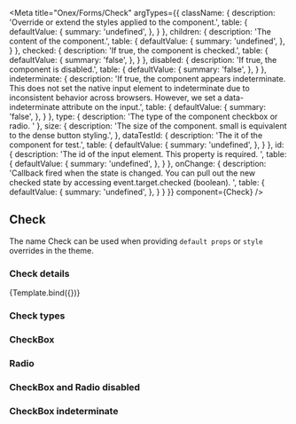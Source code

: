

<Meta
    title="Onex/Forms/Check"
    argTypes={{
        className: {
            description: 'Override or extend the styles applied to the component.',
            table: {
                defaultValue: {
                    summary: 'undefined',
                },
            }
        },
        children: {
            description: 'The content of the component.',
            table: {
                defaultValue: {
                    summary: 'undefined',
                },
            }
        },
        checked: {
            description: 'If true, the component is checked.',
            table: {
                defaultValue: {
                    summary: 'false',
                },
            }
        },
        disabled: {
            description: 'If true, the component is disabled.',
            table: {
                defaultValue: {
                    summary: 'false',
                },
            }
        },
        indeterminate: {
            description: 'If true, the component appears indeterminate. This does not set the native input element to indeterminate due to inconsistent behavior across browsers. However, we set a data-indeterminate attribute on the input.',
            table: {
                defaultValue: {
                    summary: 'false',
                },
            }
        },
        type: {
            description: 'The type of the component checkbox or radio. '
        },
        size: {
            description: 'The size of the component. small is equivalent to the dense button styling.',
        },
        dataTestId: {
            description: 'The it of the component for test.',
            table: {
                defaultValue: {
                    summary: 'undefined',
                },
            }
        },
        id: {
            description: 'The id of the input element. This property is required. ',
            table: {
                defaultValue: {
                    summary: 'undefined',
                },
            }
        },
        onChange: {
            description: 'Callback fired when the state is changed. You can pull out the new checked state by accessing event.target.checked (boolean). ',
            table: {
                defaultValue: {
                    summary: 'undefined',
                },
            }
        }
    }}
    component={Check}
/>


## Check

The name Check can be used when providing `default props` or `style` overrides in the theme.

### Check details
<Canvas>
    <Story
        name="Demo"
        args={{
            size: 'sm',
            type: 'checkbox',
            children: 'Label text',
            className: 'custom-badge',
            dataTestId: 'text-badge-id',
        }}>
        {Template.bind({})}
    </Story>
</Canvas>

<ArgsTable story="Demo" />

### Check types

<Canvas>
    <Story id='onex-forms-check--checkbox' />
    <Story id='onex-forms-check--radio' />
</Canvas>

### CheckBox

<Canvas>
    <Story id='onex-forms-check--checkbox' />
    <Story id='onex-forms-check--checkbox-with-label' />
</Canvas>

### Radio

<Canvas>
    <Story id='onex-forms-check--radio' />
    <Story id='onex-forms-check--radio-with-label' />
</Canvas>

### CheckBox and Radio disabled

<Canvas>
    <Story id='onex-forms-check--checkbox-checked-disabled' />
    <Story id='onex-forms-check--checkbox-disabled-with-label' />
    <Story id='onex-forms-check--radio-checked-disabled' />
    <Story id='onex-forms-check--radio-disabled-with-label' />
</Canvas>

### CheckBox indeterminate

<Canvas>
    <Story id='onex-forms-check--checkbox-indeterminate' />
    <Story id='onex-forms-check--checkbox-indeterminate-disabled' />
</Canvas>
